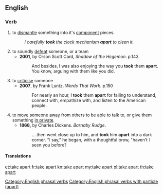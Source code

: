 ==English==

===Verb===
{{head|en|verb|head=[[take]] [[apart]]}}

# to [[dismantle]] something into it's [[component]] pieces.
#: ''I carefully '''took''' the clock mechanism '''apart''' to clean it.''
# to soundly [[defeat]] someone, or a team
#* '''2001''', by Orson Scott Card, ''Shadow of the Hegemon''. p.143
#*: And besides, I was also enjoying the way you '''took''' them '''apart'''. You know, arguing with them like you did.
# to [[criticise]] someone
#* '''2007''', by Frank Luntz. ''Words That Work''. p.150
#*: For nearly an hour, I '''took''' them '''apart''' for failing to understand, connect with, empathize with, and listen to the American people.
# to [[move]] someone [[away]] from others to be able to talk to, or give them something [[in private]].
#* '''1868''', by Charles Dickens. ''Barnaby Rudge''.
#*:....then went close up to him, and '''took''' him '''apart''' into a dark corner. "I say," he began, with a thoughtful brow, "haven't I seen you before?

====Translations====
{{trans-see|disassemble}}
{{trans-see|defeat}}
{{trans-see|criticise}}

[[Category:English phrasal verbs]]
[[Category:English phrasal verbs with particle (apart)]]

[[et:take apart]]
[[fr:take apart]]
[[kn:take apart]]
[[my:take apart]]
[[pl:take apart]]
[[th:take apart]]